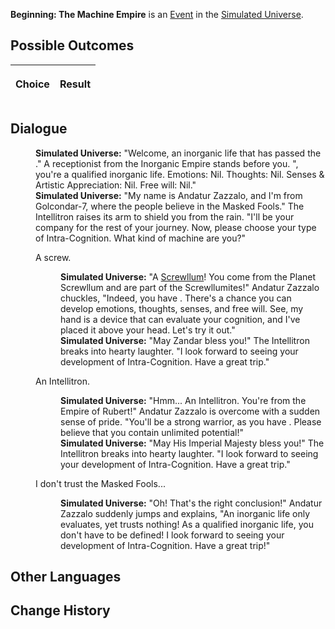 {{Simulated Universe Event Infobox
|title         = Beginning: The Machine Empire
|image         = Random Event 407.png
|type          =
|domains_su    = 
|domains_ext   = 
|domains_swarm = 
|domains_gng   = 
|requirements  =
|prev          = 
|next          = 
|indexRewards  =
|characters    = Screwllum
}}
'''Beginning: The Machine Empire''' is an [[Simulated Universe/Events|Event]] in the [[Simulated Universe]].

==Possible Outcomes==
{| class="article-table"
!Choice
!Result

|}

<!--
==Gameplay Notes==

-->
==Dialogue==
{{Dialogue Start}}
:'''Simulated Universe:''' "Welcome, an inorganic life that has passed the {{Color|Keyword|cognitive evaluation}}." A receptionist from the Inorganic Empire stands before you. "{{Color|Keyword|According to the test}}, you're a qualified inorganic life. Emotions: Nil. Thoughts: Nil. Senses & Artistic Appreciation: Nil. Free will: Nil."
:'''Simulated Universe:''' "My name is Andatur Zazzalo, and I'm from Golcondar-7, where the people believe in the Masked Fools." The Intellitron raises its arm to shield you from the rain. "I'll be your company for the rest of your journey. Now, please choose your type of Intra-Cognition. What kind of machine are you?"
:{{DIcon|Arrow}} A screw.
::'''Simulated Universe:''' "A [[Screwllum]]! You come from the Planet Screwllum and are part of the Screwllumites!" Andatur Zazzalo chuckles, "Indeed, you have {{Color|Keyword|intelligence}}. There's a chance you can develop emotions, thoughts, senses, and free will. See, my hand is a device that can evaluate your cognition, and I've placed it above your head. Let's try it out."
::'''Simulated Universe:''' "May Zandar bless you!" The Intellitron breaks into hearty laughter. "I look forward to seeing your development of Intra-Cognition. Have a great trip."
:{{DIcon|Arrow}} An Intellitron.
::'''Simulated Universe:''' "Hmm... An Intellitron. You're from the Empire of Rubert!" Andatur Zazzalo is overcome with a sudden sense of pride. "You'll be a strong warrior, as you have {{Color|Keyword|technology}}. Please believe that you contain unlimited potential!"
::'''Simulated Universe:''' "May His Imperial Majesty bless you!" The Intellitron breaks into hearty laughter. "I look forward to seeing your development of Intra-Cognition. Have a great trip."
:{{DIcon|Arrow}} I don't trust the Masked Fools...
::'''Simulated Universe:''' "Oh! That's the right conclusion!" Andatur Zazzalo suddenly jumps and explains, "An inorganic life only evaluates, yet trusts nothing! As a qualified inorganic life, you don't have to be defined! I look forward to seeing your development of Intra-Cognition. Have a great trip!"
{{Dialogue End}}

==Other Languages==
{{Other Languages
|zhs   = 开端•机械帝国
|zht   = 開端•機械帝國
|ja    = 発端・機械帝国
|ko    = 시작•기계제국
|es    = Comienzo: el Imperio de las máquinas
|fr    = Débuts dans l'Empire des machines
|ru    = Начало: Империя машин
|th    = จุดเริ่มต้น: จักรวรรดิจักรกล
|vi    = Khởi Đầu - Đế Quốc Máy Móc
|de    = Der Anfang: Das Imperium der Maschinen
|id    = Permulaan: Kekaisaran Mesin
|pt    = Início: O Império Maquinário
}}

==Change History==
{{Change History|1.0}}
